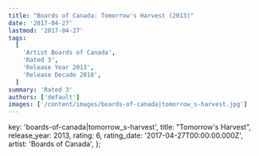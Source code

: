 ```yaml
---
title: "Boards of Canada: Tomorrow's Harvest (2013)"
date: '2017-04-27'
lastmod: '2017-04-27'
tags:
  [
    'Artist Boards of Canada',
    'Rated 3',
    'Release Year 2013',
    'Release Decade 2010',
  ]
summary: 'Rated 3'
authors: ['default']
images: ['/content/images/boards-of-canada|tomorrow_s-harvest.jpg']
---
```


  key: 'boards-of-canada|tomorrow_s-harvest',
  title: "Tomorrow's Harvest",
  release_year: 2013,
  rating: 6,
  rating_date: '2017-04-27T00:00:00.000Z',
  artist: 'Boards of Canada',
};

<MusicRating data={data} />
